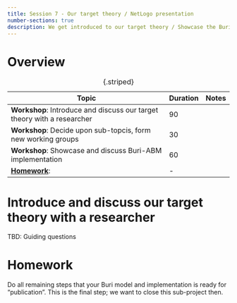 ---
title: Session 7 - Our target theory / NetLogo presentation
number-sections: true
description: We get introduced to our target theory / Showcase the Buri ABM
---

# Overview

| Topic                                                                   | Duration | Notes |
| ----------------------------------------------------------------------- | -------- | ----- |
| **Workshop**: Introduce and discuss our target theory with a researcher | 90       |       |
| **Workshop**: Decide upon sub-topcis, form new working groups           | 30       |       |
| **Workshop**: Showcase and discuss Buri-ABM implementation              | 60       |       |
| **[Homework]**:                                                         | -        |       |

: {.striped}


# Introduce and discuss our target theory with a researcher

TBD: Guiding questions


# Homework

Do all remaining steps that your Buri model and implementation is ready for "publication".
This is the final step; we want to close this sub-project then.